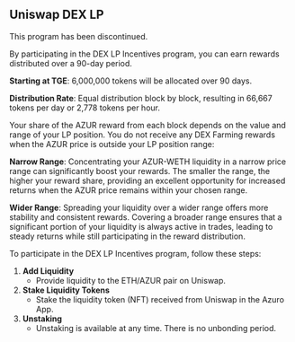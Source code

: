 
## Uniswap DEX LP

<Callout type="warning">
This program has been discontinued.
</Callout>

By participating in the DEX LP Incentives program, you can earn rewards distributed over a 90-day period.

**Starting at TGE**: 6,000,000 tokens will be allocated over 90 days.

**Distribution Rate**: Equal distribution block by block, resulting in 66,667 tokens per day or 2,778 tokens per hour.

<Callout type="info">
Your share of the AZUR reward from each block depends on the value and range of your LP position. You do not receive any DEX Farming rewards when the AZUR price is outside your LP position range:

**Narrow Range**: Concentrating your AZUR-WETH liquidity in a narrow price range can significantly boost your rewards. The smaller the range, the higher your reward share, providing an excellent opportunity for increased returns when the AZUR price remains within your chosen range.

**Wider Range**: Spreading your liquidity over a wider range offers more stability and consistent rewards. Covering a broader range ensures that a significant portion of your liquidity is always active in trades, leading to steady returns while still participating in the reward distribution.

</Callout>

To participate in the DEX LP Incentives program, follow these steps:

1. **Add Liquidity**
    - Provide liquidity to the ETH/AZUR pair on Uniswap.
2. **Stake Liquidity Tokens**
    - Stake the liquidity token (NFT) received from Uniswap in the Azuro App.
3. **Unstaking**
    - Unstaking is available at any time. There is no unbonding period.